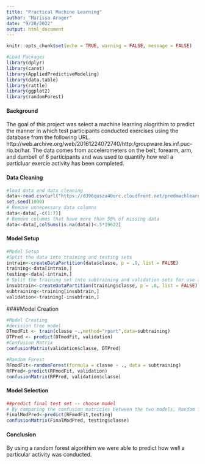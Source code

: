 ```yaml
---
title: "Practical Machine Learning"
author: "Marissa Arager"
date: "9/28/2022"
output: html_document
---
```


```r
knitr::opts_chunk$set(echo = TRUE, warning = FALSE, message = FALSE)
```

```r
#Load Packages
library(dplyr)
library(caret)
library(AppliedPredictiveModeling)
library(data.table)
library(rattle)
library(ggplot2)
library(randomForest)

```


#### Background
The goal of this project was select a machine learning alogrithim to predict the manner in which test participants conducted exercises using the database from the following URL. http://web.archive.org/web/20161224072740/http:/groupware.les.inf.puc-rio.br/har. The data comes from accelerometers on the belt, forearm, arm, and dumbell of 6 participants and was used to quantify how well a particluar exercie activity has been completed.


#### Data Cleaning
```r

#load data and data cleaning 
data<-read.csv(url("https://d396qusza40orc.cloudfront.net/predmachlearn/pml-training.csv"),na.strings=c("","NA"))
set.seed(1000)
# Remove unnecessary data columns
data<-data[,-c(1:7)]
# Remove columns that have more than 50% of missing data 
data<-data[,colSums(is.na(data))<.5*19622]
```

#### Model Setup
```r
#Model Setup
#Split the data into training and testing sets
intrain<-createDataPartition(data$classe, p = .9, list = FALSE)
training<-data[intrain,]
testing<-data[-intrain,]
# Split the training set into subtraining and validation sets for use after final model has been selected 
insubtrain<-createDataPartition(training$classe, p = .8, list = FALSE)
subtraining<-training[insubtrain,]
validation<-training[-insubtrain,]
```

####Model Creation
```r
#Model Creating 
#decision tree model
DTmodFit <- train(classe ~.,method="rpart",data=subtraining)
DTPred <- predict(DTmodFit, validation)
#Confusion Matrix
confusionMatrix(validation$classe, DTPred)

#Random Forest
RFmodFit<-randomForest(formula = classe ~ ., data = subtraining)
RFPred<-predict(RFmodFit, validation)
confusionMatrix(RFPred, validation$classe)
```

#### Model Selection
```r
##predict final test set -- choose model
# By comparing the confusion matricies between the two models, Random forest is more accurate than the decision tree, so we will select Random Forest as our final model. 
FinalModPred<-predict(RFmodFit,testing)
confusionMatrix(FinalModPred, testing$classe)

```

#### Conclusion
By using a random forest algorithim we were able to predict how well a particular activity was conducted. 
